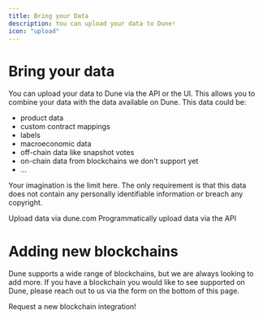 ```yaml
---
title: Bring your Data
description: You can upload your data to Dune!
icon: "upload"
---
```



# Bring your data

You can upload your data to Dune via the API or the UI. This allows you to combine your data with the data available on Dune. This data could be:

- product data
- custom contract mappings
- labels
- macroeconomic data
- off-chain data like snapshot votes
- on-chain data from blockchains we don't support yet
- ...

Your imagination is the limit here. The only requirement is that this data does not contain any personally identifiable information or breach any copyright.

<CardGroup cols={2}>
  <Card title="Upload data via the User Interface" icon="upload" href="/web-app/upload-data">
    Upload data via dune.com
    </Card>
  <Card title="Upload data via the API" icon="square-terminal" href="/api-reference/tables/endpoint/upload">
    Programmatically upload data via the API
  </Card>
</CardGroup>

# Adding new blockchains

Dune supports a wide range of blockchains, but we are always looking to add more. If you have a blockchain you would like to see supported on Dune, please reach out to us via the form on the bottom of this page.

<CardGroup cols={1}>
  <Card title="Our approach to Blockchain integrations" icon="upload" href="https://dune.com/blog/our-approach-to-blockchain-integrations">
    Request a new blockchain integration!
    </Card>
  </CardGroup>
  
